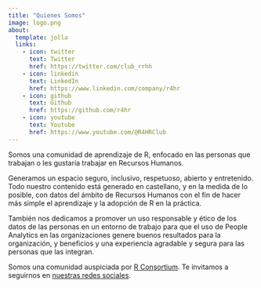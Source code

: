 ```yaml
---
title: "Quienes Somos"
image: logo.png
about:
  template: jolla
  links:
    - icon: twitter
      text: Twitter
      href: https://twitter.com/club_rrhh
    - icon: linkedin
      text: LinkedIn
      href: https://www.linkedin.com/company/r4hr
    - icon: github
      text: Github
      href: https://github.com/r4hr
    - icon: youtube
      text: Youtube
      href: https://www.youtube.com/@R4HRClub
---
```


Somos una comunidad de aprendizaje de R, enfocado en las personas que trabajan o les gustaría trabajar en Recursos Humanos.

Generamos un espacio seguro, inclusivo, respetuoso, abierto y entretenido. Todo nuestro contenido está generado en castellano, y en la medida de lo posible, con datos del ámbito de Recursos Humanos con el fin de hacer más simple el aprendizaje y la adopción de R en la práctica.

También nos dedicamos a promover un uso responsable y ético de los datos de las personas en un entorno de trabajo para que el uso de People Analytics en las organizaciones genere buenos resultados para la organización, y beneficios y una experiencia agradable y segura para las personas que las integran.

Somos una comunidad auspiciada por [R Consortium](https://www.r-consortium.org/). Te invitamos a seguirnos en [nuestras redes sociales](https://linktr.ee/r4hrclub).
